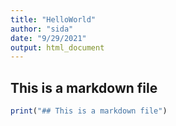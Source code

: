 ```yaml
---
title: "HelloWorld"
author: "sida"
date: "9/29/2021"
output: html_document
---
```

## This is a markdown file
```r
print("## This is a markdown file")
```